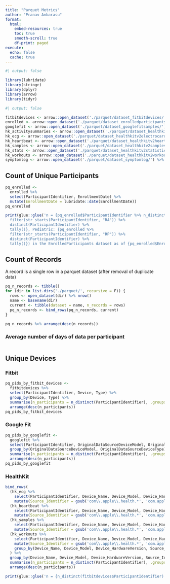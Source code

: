 ```yaml
---
title: "Parquet Metrics"
author: "Pranav Anbarasu"
format:
  html:
    embed-resources: true
    toc: true
    smooth-scroll: true
    df-print: paged
execute:
  echo: false
  cache: true
---
```


```r
#| output: false

library(lubridate)
library(stringr)
library(dplyr)
library(arrow)
library(tidyr)
```

```r
#| output: false

fitbitdevices <- arrow::open_dataset('./parquet/dataset_fitbitdevices/') %>% as_tibble()
enrolled <- arrow::open_dataset('./parquet/dataset_enrolledparticipants/') %>% as_tibble()
googlefit <- arrow::open_dataset('./parquet/dataset_googlefitsamples/') %>% as_tibble()
hk_activitysummaries <- arrow::open_dataset('./parquet/dataset_healthkitv2activitysummaries/') %>% as_tibble() # No device vars
hk_ecg <- arrow::open_dataset('./parquet/dataset_healthkitv2electrocardiogram/') %>% as_tibble() # Device_Name, Device_Model, Device_HardwareVersion, Source_Identifier (replace_na Apple Watch and iPhone), StartDate
hk_heartbeat <- arrow::open_dataset('./parquet/dataset_healthkitv2heartbeat/') %>% as_tibble() # Device_Name, Device_Model, Device_HardwareVersion, Source_Name (replace_na Apple Watch and iPhone), StartDate
hk_samples <- arrow::open_dataset('./parquet/dataset_healthkitv2samples/') %>% select(ParticipantIdentifier, Device_Name, Device_Model, Device_HardwareVersion, Source_Identifier, StartDate) %>% as_tibble() # Device_Name, Device_Model, Device_HardwareVersion, Source_Name (replace_na Apple Watch and iPhone), StartDate
hk_stats <- arrow::open_dataset('./parquet/dataset_healthkitv2statistics/') %>% as_tibble() # No device vars
hk_workouts <- arrow::open_dataset('./parquet/dataset_healthkitv2workouts/') %>% as_tibble() # Device_Name, Device_Model, Device_HardwareVersion, Source_Name (replace_na Apple Watch and iPhone), StartDate
symptomlog <- arrow::open_dataset('./parquet/dataset_symptomlog/') %>% as_tibble()
```

## Count of Unique Participants

```r
pq_enrolled <- 
  enrolled %>% 
  select(ParticipantIdentifier, EnrollmentDate) %>% 
  mutate(EnrollmentDate = lubridate::date(EnrollmentDate))
pq_enrolled
```

```r
print(glue::glue('n = {pq_enrolled$ParticipantIdentifier %>% n_distinct()} unique participants (Adults: {pq_enrolled %>%
  filter(str_starts(ParticipantIdentifier, "RA")) %>%
  distinct(ParticipantIdentifier) %>%
  tally()}, Pediatric: {pq_enrolled %>%
  filter(str_starts(ParticipantIdentifier, "RP")) %>%
  distinct(ParticipantIdentifier) %>%
  tally()}) in the EnrolledParticipants dataset as of {pq_enrolled$EnrollmentDate %>% max()}'))
```

## Count of Records

A record is a single row in a parquet dataset (after removal of duplicate data)

```r
pq_n_records <- tibble()
for (dir in list.dirs('./parquet/', recursive = F)) {
  rows <- open_dataset(dir) %>% nrow()
  name <- basename(dir)
  current <- tibble(dataset = name, n_records = rows)
  pq_n_records <- bind_rows(pq_n_records, current)
}
```

```r
pq_n_records %>% arrange(desc(n_records))
```

### Average number of days of data per participant

```r

```

## Unique Devices

::: panel-tabset
### Fitbit

```r
pq_pids_by_fitbit_devices <- 
  fitbitdevices %>% 
  select(ParticipantIdentifier, Device, Type) %>% 
  group_by(Device, Type) %>% 
  summarise(n_participants = n_distinct(ParticipantIdentifier), .groups = 'keep') %>% 
  arrange(desc(n_participants))
pq_pids_by_fitbit_devices
```

### Google Fit

```r
pq_pids_by_googlefit <- 
  googlefit %>% 
  select(ParticipantIdentifier, OriginalDataSourceDeviceModel, OriginalDataSourceDeviceType) %>% 
  group_by(OriginalDataSourceDeviceModel, OriginalDataSourceDeviceType) %>% 
  summarise(n_participants = n_distinct(ParticipantIdentifier), .groups = 'keep') %>% 
  arrange(desc(n_participants))
pq_pids_by_googlefit
```

### HealthKit

```r
bind_rows(
  (hk_ecg %>% 
    select(ParticipantIdentifier, Device_Name, Device_Model, Device_HardwareVersion, Source_Identifier, StartDate) %>% 
    mutate(Source_Identifier = gsub('com\\.apple\\.health.*', 'com.apple.health', Source_Identifier))),
  (hk_heartbeat %>% 
    select(ParticipantIdentifier, Device_Name, Device_Model, Device_HardwareVersion, Source_Identifier, StartDate) %>% 
    mutate(Source_Identifier = gsub('com\\.apple\\.health.*', 'com.apple.health', Source_Identifier))),
  (hk_samples %>%
    select(ParticipantIdentifier, Device_Name, Device_Model, Device_HardwareVersion, Source_Identifier, StartDate) %>%
    mutate(Source_Identifier = gsub('com\\.apple\\.health.*', 'com.apple.health', Source_Identifier))),
  (hk_workouts %>% 
    select(ParticipantIdentifier, Device_Name, Device_Model, Device_HardwareVersion, Source_Identifier, StartDate) %>% 
    mutate(Source_Identifier = gsub('com\\.apple\\.health.*', 'com.apple.health', Source_Identifier)) %>% 
    group_by(Device_Name, Device_Model, Device_HardwareVersion, Source_Identifier))
  ) %>% 
  group_by(Device_Name, Device_Model, Device_HardwareVersion, Source_Identifier) %>% 
  summarise(n_participants = n_distinct(ParticipantIdentifier), .groups = 'keep') %>% 
  arrange(desc(n_participants))
```
:::

```r
print(glue::glue('n = {n_distinct(fitbitdevices$ParticipantIdentifier) + n_distinct(googlefit$ParticipantIdentifier)} unique participants (Fitbit: {n_distinct(fitbitdevices$ParticipantIdentifier)}, Google Fit: {n_distinct(googlefit$ParticipantIdentifier)}) sharing device data via Fitbit and Google Fit as of {fitbitdevices$Date %>% lubridate::date() %>% max()} and {googlefit$WindowEnd %>% lubridate::date() %>% max()} respectively.'))
```
